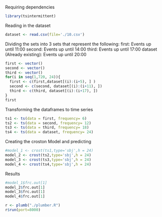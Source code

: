 Requiring dependencies
```r
library(tsintermittent)
```
Reading in the dataset
```r
dataset <- read.csv(file='./10.csv')
```
Dividing the sets into 3 sets that represent the following:
first: Events up until 11:00
second: Events up until 14:00
third:  Events up until 17:00
dataset (Already existing): Events up until 20:00
```r
first <- vector()
second <- vector()
third <- vector()
for(i in seq(1,720, 24)){
  first <- c(first,dataset[(i):(i+5), ] )
  second <- c(second, dataset[(i):(i+11), ])
  third <- c(third, dataset[(i):(i+17), ])
}
first
```

Transforming the dataframes to time series
```r
ts1 <- ts(data = first, frequency= 6)
ts2 <- ts(data = second, frequency= 12)
ts3 <- ts(data = third, frequency= 18)
ts4 <- ts(data = dataset, frequency= 24)

```
Creating the croston Model and predicting
```r
#model_1 <- crost(ts1,type='sbj',h = 24)
model_2 <- crost(ts2,type='sbj',h = 24)
model_3 <- crost(ts3,type='sbj',h = 24)
model_4 <- crost(ts4,type='sbj',h = 24)
```
Results
```r
#model_1$frc.out[1]
model_2$frc.out[1]
model_3$frc.out[1]
model_4$frc.out[1]
```
```r
r <- plumb("./plumber.R")
r$run(port=8000)
```

